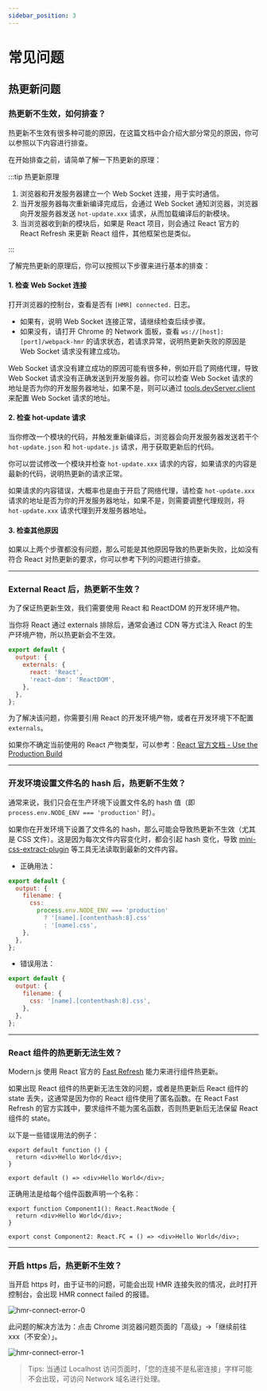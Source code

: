 ```yaml
---
sidebar_position: 3
---
```

# 常见问题

## 热更新问题

### 热更新不生效，如何排查？

热更新不生效有很多种可能的原因，在这篇文档中会介绍大部分常见的原因，你可以参照以下内容进行排查。

在开始排查之前，请简单了解一下热更新的原理：

:::tip 热更新原理

1. 浏览器和开发服务器建立一个 Web Socket 连接，用于实时通信。
2. 当开发服务器每次重新编译完成后，会通过 Web Socket 通知浏览器，浏览器向开发服务器发送 `hot-update.xxx` 请求，从而加载编译后的新模块。
3. 当浏览器收到新的模块后，如果是 React 项目，则会通过 React 官方的 React Refresh 来更新 React 组件，其他框架也是类似。

:::

了解完热更新的原理后，你可以按照以下步骤来进行基本的排查：

#### 1. 检查 Web Socket 连接

打开浏览器的控制台，查看是否有 `[HMR] connected.` 日志。

- 如果有，说明 Web Socket 连接正常，请继续检查后续步骤。
- 如果没有，请打开 Chrome 的 Network 面板，查看 `ws://[host]:[port]/webpack-hmr` 的请求状态，若请求异常，说明热更新失败的原因是 Web Socket 请求没有建立成功。

Web Socket 请求没有建立成功的原因可能有很多种，例如开启了网络代理，导致 Web Socket 请求没有正确发送到开发服务器。你可以检查 Web Socket 请求的地址是否为你的开发服务器地址，如果不是，则可以通过 [tools.devServer.client](/configure/app/tools/dev-server.html#client) 来配置 Web Socket 请求的地址。

#### 2. 检查 hot-update 请求

当你修改一个模块的代码，并触发重新编译后，浏览器会向开发服务器发送若干个 `hot-update.json` 和 `hot-update.js` 请求，用于获取更新后的代码。

你可以尝试修改一个模块并检查 `hot-update.xxx` 请求的内容，如果请求的内容是最新的代码，说明热更新的请求正常。

如果请求的内容错误，大概率也是由于开启了网络代理，请检查 `hot-update.xxx` 请求的地址是否为你的开发服务器地址，如果不是，则需要调整代理规则，将 `hot-update.xxx` 请求代理到开发服务器地址。

#### 3. 检查其他原因

如果以上两个步骤都没有问题，那么可能是其他原因导致的热更新失败，比如没有符合 React 对热更新的要求，你可以参考下列的问题进行排查。

---

### External React 后，热更新不生效？

为了保证热更新生效，我们需要使用 React 和 ReactDOM 的开发环境产物。

当你将 React 通过 externals 排除后，通常会通过 CDN 等方式注入 React 的生产环境产物，所以热更新会不生效。

```js pure
export default {
  output: {
    externals: {
      react: 'React',
      'react-dom': 'ReactDOM',
    },
  },
};
```

为了解决该问题，你需要引用 React 的开发环境产物，或者在开发环境下不配置 `externals`。

如果你不确定当前使用的 React 产物类型，可以参考：[React 官方文档 - Use the Production Build](https://legacy.reactjs.org/docs/optimizing-performance.html#use-the-production-build)

---

### 开发环境设置文件名的 hash 后，热更新不生效？

通常来说，我们只会在生产环境下设置文件名的 hash 值（即 `process.env.NODE_ENV === 'production'` 时）。

如果你在开发环境下设置了文件名的 hash，那么可能会导致热更新不生效（尤其是 CSS 文件）。这是因为每次文件内容变化时，都会引起 hash 变化，导致 [mini-css-extract-plugin](https://www.npmjs.com/package/mini-css-extract-plugin) 等工具无法读取到最新的文件内容。

- 正确用法：

```js pure
export default {
  output: {
    filename: {
      css:
        process.env.NODE_ENV === 'production'
          ? '[name].[contenthash:8].css'
          : '[name].css',
    },
  },
};
```

- 错误用法：

```js pure
export default {
  output: {
    filename: {
      css: '[name].[contenthash:8].css',
    },
  },
};
```

---

### React 组件的热更新无法生效？

Modern.js 使用 React 官方的 [Fast Refresh](https://github.com/pmmmwh/react-refresh-webpack-plugin) 能力来进行组件热更新。

如果出现 React 组件的热更新无法生效的问题，或者是热更新后 React 组件的 state 丢失，这通常是因为你的 React 组件使用了匿名函数。在 React Fast Refresh 的官方实践中，要求组件不能为匿名函数，否则热更新后无法保留 React 组件的 state。

以下是一些错误用法的例子：

```tsx pure title="错误写法 1"
export default function () {
  return <div>Hello World</div>;
}
```

```tsx pure title="错误写法 2"
export default () => <div>Hello World</div>;
```

正确用法是给每个组件函数声明一个名称：

```tsx pure title="正确写法 1"
export function Component1(): React.ReactNode {
  return <div>Hello World</div>;
}
```
```tsx pure title="正确写法 2"
export const Component2: React.FC = () => <div>Hello World</div>;
```

---

### 开启 https 后，热更新不生效？

当开启 https 时，由于证书的问题，可能会出现 HMR 连接失败的情况，此时打开控制台，会出现 HMR connect failed 的报错。

![hmr-connect-error-0](https://lf3-static.bytednsdoc.com/obj/eden-cn/6221eh7uhbfvhn/modern/img_v2_2f90d027-a232-4bd8-8021-dac3c651682g.jpg)

此问题的解决方法为：点击 Chrome 浏览器问题页面的「高级」->「继续前往 xxx（不安全）」。

![hmr-connect-error-1](https://lf3-static.bytednsdoc.com/obj/eden-cn/6221eh7uhbfvhn/modern/59b37606-52ad-4886-a423-af2edaa49245.png)

> Tips: 当通过 Localhost 访问页面时，「您的连接不是私密连接」字样可能不会出现，可访问 Network 域名进行处理。
